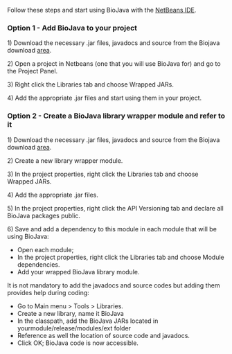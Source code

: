 Follow these steps and start using BioJava with the [http://www.netbeans.org NetBeans IDE].

=== Option 1 - Add BioJava to your project ===

1) Download the necessary .jar files, javadocs and source from the Biojava download [[BioJava:Download_1.8|area]].

2) Open a project in Netbeans (one that you will use BioJava for) and go to the Project Panel.

3) Right click the Libraries tab and choose Wrapped JARs.

4) Add the appropriate .jar files and start using them in your project.

=== Option 2 - Create a BioJava library wrapper module and refer to it ===

1) Download the necessary .jar files, javadocs and source from the Biojava download [[BioJava:Download_1.8|area]].

2) Create a new library wrapper module.

3) In the project properties, right click the Libraries tab and choose Wrapped JARs.

4) Add the appropriate .jar files.

5) In the project properties, right click the API Versioning tab and declare all BioJava packages public.

6) Save and add a dependency to this module in each module that will be using BioJava:
* Open each module;
* In the project properties, right click the Libraries tab and choose Module dependencies.
* Add your wrapped BioJava library module.


It is not mandatory to add the javadocs and source codes but adding them provides help during coding:
* Go to Main menu > Tools > Libraries.
* Create a new library, name it BioJava
* In the classpath, add the BioJava JARs located in yourmodule/release/modules/ext folder
* Reference as well the location of source code and javadocs.
* Click OK; BioJava code is now accessible.